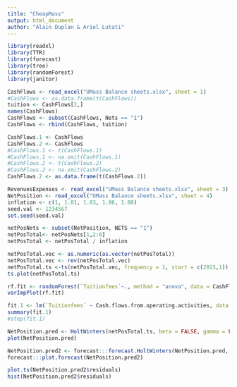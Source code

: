 ```yaml
---
title: "CheapMass"
output: html_document
author: "Alain Duplan & Ariel Lutati"
---
```



```r
library(readxl)
library(TTR)
library(forecast)
library(tree)
library(randomForest)
library(janitor)
```
```r
CashFlows <- read_excel("UMass Balance sheets.xlsx", sheet = 1)
#CashFlows <- as.data.frame(t(CashFlows))
tuition <- CashFlows[2,]
names(CashFlows)
CashFlows <- subset(CashFlows, Nets == "1")
CashFlows <- rbind(CashFlows, tuition)
```
```r
CashFlows.1 <- CashFlows
CashFlows.2 <- CashFlows
#CashFlows.1 <- t(CashFlows.1)
#CashFlows.1 <- na.omit(CashFlows.1)
#CashFlows.2 <- t(CashFlows.2)
#CashFlows.2 <- na.omit(CashFlows.2)
CashFlows.2 <- as.data.frame(t(CashFlows.2))

```
```r

RevenuesExpenses <- read_excel("UMass Balance sheets.xlsx", sheet = 3)
NetPosition <- read_excel("UMass Balance sheets.xlsx", sheet = 4)
inflation <- c(1, 1.01, 1.03, 1.06, 1.08)
seed.val <- 1234567
set.seed(seed.val)
```


```r
netPosNets <- subset(NetPosition, NETS == "1")
netPosTotal<- netPosNets[1,2:6]
netPosTotal <- netPosTotal / inflation
```


```r
netPosTotal.vec <- as.numeric(as.vector(netPosTotal))
netPosTotal.vec <- rev(netPosTotal.vec)
netPosTotal.ts <-ts(netPosTotal.vec, frequency = 1, start = c(2015,1))
ts.plot(netPosTotal.ts)

```
```r
rf.fit <- randomForest(`Tuitionfees`~., method = "anova", data = CashFlows.2, mtry = 6, importance = TRUE)
varImpPlot(rf.fit)
```
```r
fit.1 <- lm(`Tuitionfees` ~ Cash.flows.from.operating.activities, data = CashFlows.1)
summary(fit.1)
#step(fit.1)
```

```r
NetPosition.pred <- HoltWinters(netPosTotal.ts, beta = FALSE, gamma = FALSE)
plot(NetPosition.pred)
```

```r
NetPosition.pred2 <- forecast:::forecast.HoltWinters(NetPosition.pred, h=1)
forecast:::plot.forecast(NetPosition.pred2)
```

```r
plot.ts(NetPosition.pred2$residuals)
hist(NetPosition.pred2$residuals)
```